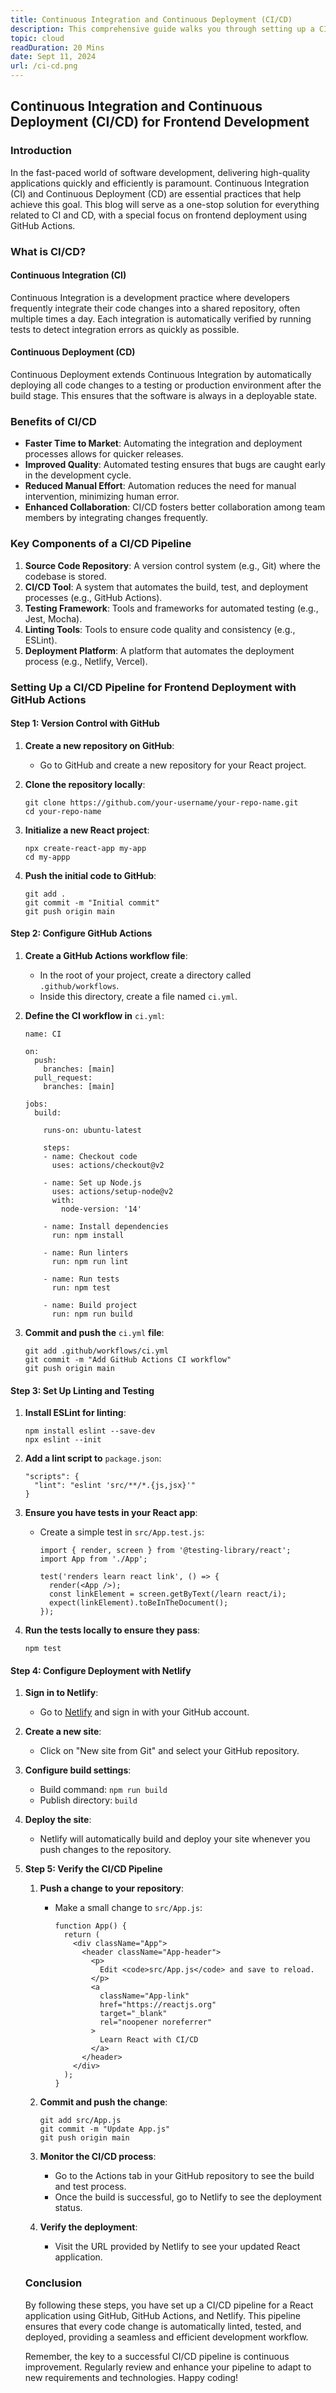 ```yaml
---
title: Continuous Integration and Continuous Deployment (CI/CD)
description: This comprehensive guide walks you through setting up a CI/CD pipeline for a React application using GitHub Actions and Netlify.
topic: cloud
readDuration: 20 Mins
date: Sept 11, 2024
url: /ci-cd.png
---
```


## **Continuous Integration and Continuous Deployment (CI/CD) for Frontend Development**

### **Introduction**

In the fast-paced world of software development, delivering high-quality applications quickly and efficiently is paramount. Continuous Integration (CI) and Continuous Deployment (CD) are essential practices that help achieve this goal. This blog will serve as a one-stop solution for everything related to CI and CD, with a special focus on frontend deployment using GitHub Actions.

### **What is CI/CD?**

#### **Continuous Integration (CI)**

Continuous Integration is a development practice where developers frequently integrate their code changes into a shared repository, often multiple times a day. Each integration is automatically verified by running tests to detect integration errors as quickly as possible.

#### **Continuous Deployment (CD)**

Continuous Deployment extends Continuous Integration by automatically deploying all code changes to a testing or production environment after the build stage. This ensures that the software is always in a deployable state.

### **Benefits of CI/CD**

- **Faster Time to Market**: Automating the integration and deployment processes allows for quicker releases.
- **Improved Quality**: Automated testing ensures that bugs are caught early in the development cycle.
- **Reduced Manual Effort**: Automation reduces the need for manual intervention, minimizing human error.
- **Enhanced Collaboration**: CI/CD fosters better collaboration among team members by integrating changes frequently.

### **Key Components of a CI/CD Pipeline**

1. **Source Code Repository**: A version control system (e.g., Git) where the codebase is stored.
2. **CI/CD Tool**: A system that automates the build, test, and deployment processes (e.g., GitHub Actions).
3. **Testing Framework**: Tools and frameworks for automated testing (e.g., Jest, Mocha).
4. **Linting Tools**: Tools to ensure code quality and consistency (e.g., ESLint).
5. **Deployment Platform**: A platform that automates the deployment process (e.g., Netlify, Vercel).

### **Setting Up a CI/CD Pipeline for Frontend Deployment with GitHub Actions**

#### **Step 1: Version Control with GitHub**

1. **Create a new repository on GitHub**:

   - Go to GitHub and create a new repository for your React project.

2. **Clone the repository locally**:

   ```
   git clone https://github.com/your-username/your-repo-name.git
   cd your-repo-name
   ```

3. **Initialize a new React project**:

   ```
   npx create-react-app my-app
   cd my-appp
   ```

4. **Push the initial code to GitHub**:

   ```
   git add .
   git commit -m "Initial commit"
   git push origin main
   ```

#### **Step 2: Configure GitHub Actions**

1. **Create a GitHub Actions workflow file**:

   - In the root of your project, create a directory called `.github/workflows`.
   - Inside this directory, create a file named `ci.yml`.

2. **Define the CI workflow in** `ci.yml`:

   ```
   name: CI

   on:
     push:
       branches: [main]
     pull_request:
       branches: [main]

   jobs:
     build:

       runs-on: ubuntu-latest

       steps:
       - name: Checkout code
         uses: actions/checkout@v2

       - name: Set up Node.js
         uses: actions/setup-node@v2
         with:
           node-version: '14'

       - name: Install dependencies
         run: npm install

       - name: Run linters
         run: npm run lint

       - name: Run tests
         run: npm test

       - name: Build project
         run: npm run build
   ```

3. **Commit and push the** `ci.yml` **file**:

   ```
   git add .github/workflows/ci.yml
   git commit -m "Add GitHub Actions CI workflow"
   git push origin main
   ```

#### **Step 3: Set Up Linting and Testing**

1. **Install ESLint for linting**:

   ```
   npm install eslint --save-dev
   npx eslint --init
   ```

2. **Add a lint script to** `package.json`:

   ```
   "scripts": {
     "lint": "eslint 'src/**/*.{js,jsx}'"
   }
   ```

3. **Ensure you have tests in your React app**:

   - Create a simple test in `src/App.test.js`:

     ```
     import { render, screen } from '@testing-library/react';
     import App from './App';

     test('renders learn react link', () => {
       render(<App />);
       const linkElement = screen.getByText(/learn react/i);
       expect(linkElement).toBeInTheDocument();
     });

     ```

4. **Run the tests locally to ensure they pass**:

   ```
   npm test
   ```

#### **Step 4: Configure Deployment with Netlify**

1. **Sign in to Netlify**:

   - Go to [Netlify](https://www.netlify.com/) and sign in with your GitHub account.

2. **Create a new site**:

   - Click on "New site from Git" and select your GitHub repository.

3. **Configure build settings**:

   - Build command: `npm run build`
   - Publish directory: `build`

4. **Deploy the site**:

   - Netlify will automatically build and deploy your site whenever you push changes to the repository.

5. **Step 5: Verify the CI/CD Pipeline**

   1. **Push a change to your repository**:

      - Make a small change to `src/App.js`:

        ```
        function App() {
          return (
            <div className="App">
              <header className="App-header">
                <p>
                  Edit <code>src/App.js</code> and save to reload.
                </p>
                <a
                  className="App-link"
                  href="https://reactjs.org"
                  target="_blank"
                  rel="noopener noreferrer"
                >
                  Learn React with CI/CD
                </a>
              </header>
            </div>
          );
        }

        ```

   2. **Commit and push the change**:

      ```
      git add src/App.js
      git commit -m "Update App.js"
      git push origin main
      ```

   3. **Monitor the CI/CD process**:

      - Go to the Actions tab in your GitHub repository to see the build and test process.
      - Once the build is successful, go to Netlify to see the deployment status.

   4. **Verify the deployment**:

      - Visit the URL provided by Netlify to see your updated React application.

   ### **Conclusion**

   By following these steps, you have set up a CI/CD pipeline for a React application using GitHub, GitHub Actions, and Netlify. This pipeline ensures that every code change is automatically linted, tested, and deployed, providing a seamless and efficient development workflow.

   Remember, the key to a successful CI/CD pipeline is continuous improvement. Regularly review and enhance your pipeline to adapt to new requirements and technologies. Happy coding!
